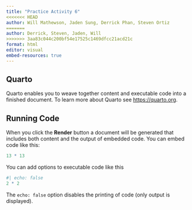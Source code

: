 ```yaml
---
title: "Practice Activity 6"
<<<<<<< HEAD
author: Will Mathewson, Jaden Sung, Derrick Phan, Steven Ortiz
=======
author: Derrick, Steven, Jaden, Will
>>>>>>> 3aa83c044c200bf54e17525c1469dfcc21acd21c
format: html
editor: visual
embed-resources: true
---
```


## Quarto

Quarto enables you to weave together content and executable code into a finished document. To learn more about Quarto see <https://quarto.org>.

## Running Code

When you click the **Render** button a document will be generated that includes both content and the output of embedded code. You can embed code like this:

```r
13 * 13
```

You can add options to executable code like this

```r
#| echo: false
2 * 2
```

The `echo: false` option disables the printing of code (only output is displayed).
